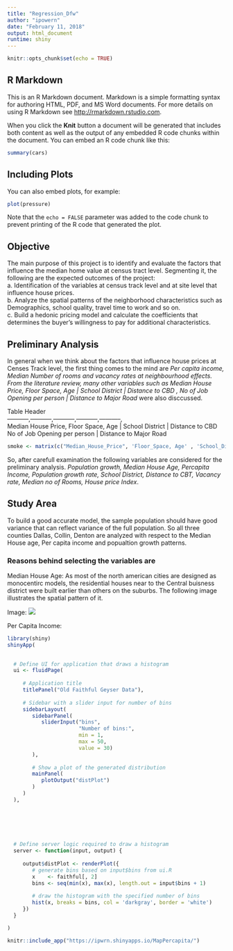 ```yaml
---
title: "Regression_Dfw"
author: "ipowern"
date: "February 11, 2018"
output: html_document
runtime: shiny
---
```


```r
knitr::opts_chunk$set(echo = TRUE)
```

## R Markdown

This is an R Markdown document. Markdown is a simple formatting syntax for authoring HTML, PDF, and MS Word documents. For more details on using R Markdown see <http://rmarkdown.rstudio.com>.

When you click the **Knit** button a document will be generated that includes both content as well as the output of any embedded R code chunks within the document. You can embed an R code chunk like this:

```r
summary(cars)
```

## Including Plots

You can also embed plots, for example:

```r
plot(pressure)
```

Note that the `echo = FALSE` parameter was added to the code chunk to prevent printing of the R code that generated the plot.

## Objective
The main purpose of this project is to identify and evaluate the factors that influence the median home value at census tract level. Segmenting it, the following are the expected outcomes of the project:  
a. Identification of the variables at census track level and at site level that influence house prices.  
b. Analyze the spatial patterns of the neighborhood characteristics such as Demographics, school quality, travel time to work and so on.  
c. Build a hedonic pricing model and calculate the coefficients that determines the buyer’s willingness to pay for additional characteristics.

## Preliminary Analysis
In general when we think about the factors that influence house prices at Censes Track level, the first thing comes to the mind are *Per capita income, Median Number of rooms and vacancy rates at  neighbourhood effects. From the literature review, many other variables such as Median House Price, Floor Space, Age | School District | Distance to CBD , No of Job Opening per person | Distance to Major Road* were also disccussed. 

Table Header      
-----------,-----------,-----------,-----------,-----------,  
Median House Price, Floor Space, Age | School District | Distance to CBD 
No of Job Opening per person | Distance to Major Road 


```r
smoke <- matrix(c("Median_House_Price", 'Floor_Space, Age' , 'School_District' , 'Distance2CBD', 'No_of_JobOpening_perperson' , 'Distance2MajorRoad'), ncol = 2, byrow = TRUE)

```

So, after carefull examination the following variables are considered for the preliminary analysis. *Population growth, Median House Age, Percapita Income, Population growth rate, School District, Distance to CBT, Vacancy rate, Median no of Rooms, House price Index*. 

## Study Area

To build a good accurate model, the sample population should have good variance that can reflect variance of the full population. So all three counties Dallas, Collin, Denton are analyzed with respect to the Median House age, Per capita income and popualtion growth patterns.   

### Reasons behind selecting the variables are 

Median House Age: As most of the north american cities are designed as monocentirc models, the residential houses near to the Central buisness district were built earlier than others on the suburbs. The following image illustrates the spatial pattern of it. 

Image: ![](C:/Stuff/Seagate_Backup/dinesh/education/UTD_Sem/UTD_Sem5/MasterProject/R_Ms_NB/Spatial-Data-Analysis/County_CT_HouseAgepng.png)


Per Capita Income:

```r
library(shiny)
shinyApp(
  

  # Define UI for application that draws a histogram
  ui <- fluidPage(
     
     # Application title
     titlePanel("Old Faithful Geyser Data"),
     
     # Sidebar with a slider input for number of bins 
     sidebarLayout(
        sidebarPanel(
           sliderInput("bins",
                       "Number of bins:",
                       min = 1,
                       max = 50,
                       value = 30)
        ),
        
        # Show a plot of the generated distribution
        mainPanel(
           plotOutput("distPlot")
        )
     )
  ),
   


     
  
  
  # Define server logic required to draw a histogram
  server <- function(input, output) {
     
     output$distPlot <- renderPlot({
        # generate bins based on input$bins from ui.R
        x    <- faithful[, 2] 
        bins <- seq(min(x), max(x), length.out = input$bins + 1)
        
        # draw the histogram with the specified number of bins
        hist(x, breaks = bins, col = 'darkgray', border = 'white')
     })
  }

)
```


```r
knitr::include_app("https://ipwrn.shinyapps.io/MapPercapita/")
```




